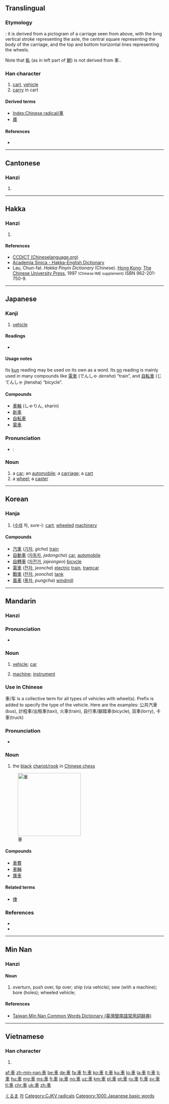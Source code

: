 {{also|车|倝}}
==Translingual==
{{stroke order|strokes=7}}
{{stroke order|type=animate}}
{{Hani-forms|[[车]]|車}}

===Etymology===
{{liushu|i}}: it is derived from a pictogram of a carriage seen from above, with the long vertical stroke representing the axle, the central square representing the body of the carriage, and the top and bottom horizontal lines representing the wheels.

Note that [[倝]] (as in left part of [[朝]]) is not derived from 車..

===Han character===
{{Han char|rn=159|rad=車|as=00|sn=7|four=5000<sub>6</sub>|canj=十田十 (JWJ)}}

# [[cart]], [[vehicle]]
# [[carry]] in cart

====Derived terms====
* [[Index:Chinese radical/車]]
* [[庫]]

====References====
* {{Han ref|kx=1239.010|dkj=38172|dj=1712.340|hdz=53511.010|uh=8ECA|ud=36554|bh=A8AE|bd=43182}}

----

==Cantonese==

===Hanzi===
{{yue-hanzi|jyut=|y=[[che1]], [[geui1]]|sim=车}}

# {{defn|lang=yue|sort=車00}}

----

==Hakka==

===Hanzi===
{{hak-hanzi|poj=chha|gd=tsh'a<sup>1</sup>|hpy=ca1, gi1}}

# {{defn|lang=hak|sort=車00}}

====References====
* [http://www.chinalanguage.com/dictionaries/?mode=view&view=chardict&query=%E8%BB%8A CCDICT (Chineselanguage.org)]
* [http://minhakka.ling.sinica.edu.tw/bkg/hakyin/search.php?DETAIL=1&LIMIT=id=476&dbname=su_tian_1&graph=2 Academia Sinica - Hakka-English Dictionary]
* Lau, Chun-fat. ''Hakka Pinyin Dictionary'' (Chinese). [[Hong Kong]]: [[w:Chinese University of Hong Kong|The Chinese University Press]], 1997 <small>(Chinese IME supplement)</small> ISBN 962-201-750-9.

----

==Japanese==

===Kanji===
{{ja-kanji|grade=1|rs=車00}}

# [[vehicle]]

====Readings====
* {{ja-readings
|goon=[[しゃ]] (sha), [[こ]] (ko) {{qualifier|non-[[w:Jōyō kanji|Jōyō]] reading}}
|kanon=[[しゃ]] (sha), [[きょ]] (kyo) {{qualifier|non-[[w:Jōyō kanji|Jōyō]] reading}}
|kun=[[くるま]] (kuruma)}}

====Usage notes====
Its [[kun#Japanese|kun]] reading may be used on its own as a word. Its [[on#Japanese|on]] reading is mainly used in many compounds like [[電車]] (でんしゃ ''densha'') “train”, and [[自転車]] (じてんしゃ jitensha) “bicycle”.

====Compounds====
* [[車輪]] (しゃりん, sharin)
* [[新車]]
* [[自転車]]
* [[電車]]

===Pronunciation===
* {{ja-Common Accent}}: {{ja-accent-common|heiban|く|るま}}

===Noun===
{{ja-noun|くるま|count=台}}

# a [[car]]; an [[automobile]]; a [[carriage]]; a [[cart]]
# a [[wheel]]; a [[caster]]

[[Category:ja:Machines|くるま]]
----

==Korean==

===Hanja===
{{ko-hanja|hangeul=[[차]], [[거]]|eumhun=수레|rv=cha, geo|mr=ch'a, kŏ|y=cha, ke}}

# ([[수레]] 차, ''sure-''): [[cart]]; [[wheel]]ed [[machinery]]

====Compounds====
* [[汽車]] ([[기차]], ''gicha'') [[train]]
* [[自動車]] ([[자동차]], ''jadongcha'') [[car]], [[automobile]]
* [[自轉車]] ([[자전거]], ''jajeongeo'') [[bicycle]]
* [[電車]] ([[전차]], ''jeoncha'') [[electric]] [[train]], [[tramcar]]
* [[戰車]] ([[전차]], ''jeoncha'') [[tank]]
* [[風車]] ([[풍차]], ''pungcha'') [[windmill]]

[[Category:Hanja readings|차]]

----

==Mandarin==

===Hanzi===
{{cmn-hanzi|sim=车|pin=[[chē]] ([[che1]])|wg=[[ch'e|ch'e<sup>1</sup>]]|y=[[che]]}}

===Pronunciation===
* {{IPA|[ tʂʰə˥˥ ]|lang=cmn}}

===Noun===
{{cmn-noun|t|pin=chē|pint=che1|tra=車|sim=车|rs=車00}}

# {{context|Beginning Mandarin|lang=cmn|sc=Hant|sort=車00}} [[vehicle]]; [[car]]
# {{context|Beginning Mandarin|lang=cmn|sc=Hant|sort=車00}} [[machine]]; [[instrument]]

===Use in Chinese===
{{rfc-header|Use in Chinese|lang=cmn}}
車/车 is a collective term for all types of vehicles with wheel(s). Prefix is added to specify the type of the vehicle. Here are the examples:
公共汽車(bus), 計程車/出租車(taxi), 火車(train), 自行車/腳踏車(bicycle), 貨車(lorry), 卡車(truck)

===Pronunciation===
* {{IPA|[ tɕy˥˥ ]|lang=cmn}}

===Noun===
{{cmn-noun|t|pin=jū|pint=ju1|tra=車|sim=车|rs=車00}}

# the [[black]] [[w:Chinese_chess#Chariot.2FRook|chariot/rook]] in [[w:Xiangqi|Chinese chess]]

[[Image:Xiangqi Chariot.png|200px|thumb|right|車]]

====Compounds====
* [[車費]]
* [[車輛]]
* [[庫車]]

====Related terms====
* [[俥]]

===References===
* {{cite web|url=http://dict.revised.moe.edu.tw/index.html|title=車|work=Guoyu Cidian On-line Mandarin Dictionary</i> (國語辭典)|language=Mandarin|accessdate=2008-04-05}}
* {{reference-book | last = | first = | authorlink = | coauthors = | year = 2007 | title = [[w:Hanyu Da Cidian|Hanyu Da Cidian 3.0]] | language = Mandarin | publisher = [[w:Commercial Press|Commercial Press]] | location = [[Hong Kong]] | id = ISBN 9789620702778}}

----

==Min Nan==

===Hanzi===
{{nan-hanzi|poj=ki (ki<sup>1</sup>), ku (ku<sup>1</sup>), chhia (chhia<sup>1</sup>)|tlpa=ki (ki<sup>1</sup>), ku (ku<sup>1</sup>), tshia (tshia<sup>1</sup>)}}

====Noun====
{{nan-noun|t|poj=chhia|pojt=chhia1|tra=車}}

# overturn, push over, tip over; ship (via vehicle); sew (with a machine); bore (holes); wheeled vehicle;

====References====
*[http://twblg.dict.edu.tw/holodict_new/result_detail.jsp?n_no=3408&curpage=3&sample=%E8%BB%8A&radiobutton=1&querytarget=1&limit=20&pagenum=7&rowcount=126 Taiwan Min Nan Common Words Dictionary (臺灣閩南語常用詞辭典)]

----

==Vietnamese==

===Han character===
{{vi-hantu|[[xa]], [[xe]], [[xơ]], [[se]], [[xế]]|rs=車00}}

# {{defn|lang=vi|sort=車00}}

[[Category:CJKV radicals]]
[[Category:1000 Japanese basic words]]

[[af:車]]
[[zh-min-nan:車]]
[[be:車]]
[[de:車]]
[[fa:車]]
[[fr:車]]
[[ko:車]]
[[it:車]]
[[ku:車]]
[[lo:車]]
[[la:車]]
[[lt:車]]
[[li:車]]
[[hu:車]]
[[mg:車]]
[[ms:車]]
[[fj:車]]
[[ja:車]]
[[no:車]]
[[uz:車]]
[[km:車]]
[[pl:車]]
[[pt:車]]
[[ru:車]]
[[fi:車]]
[[sv:車]]
[[tl:車]]
[[chr:車]]
[[uk:車]]
[[zh:車]]